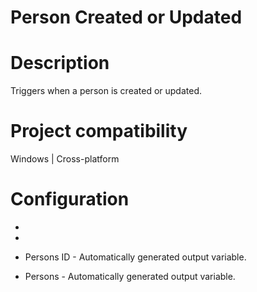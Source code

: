 ﻿# Person Created or Updated

# Description

Triggers when a person is created or updated.

# Project compatibility

Windows | Cross-platform

# Configuration

* 
* 

* Persons ID - Automatically generated output variable.
* Persons - Automatically generated output variable.
